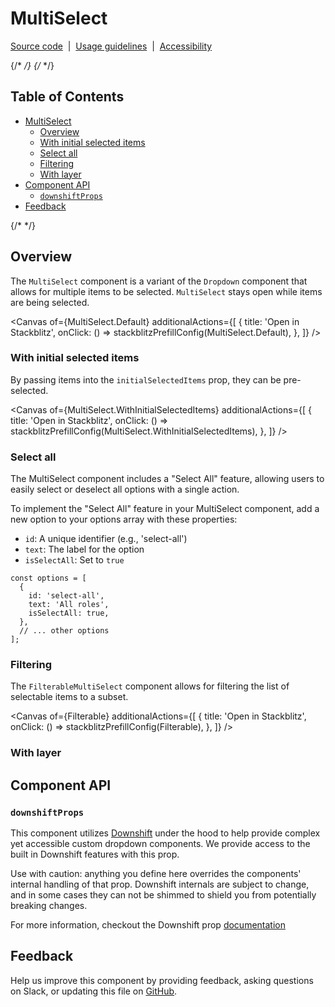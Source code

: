 

<Meta isTemplate />

# MultiSelect

[Source code](https://github.com/carbon-design-system/carbon/tree/main/packages/react/src/components/MultiSelect)
&nbsp;|&nbsp;
[Usage guidelines](https://www.carbondesignsystem.com/components/dropdown/usage#multiselect)
&nbsp;|&nbsp;
[Accessibility](https://www.carbondesignsystem.com/components/dropdown/accessibility)

{/* <!-- START doctoc generated TOC please keep comment here to allow auto update --> */}
{/* <!-- DON'T EDIT THIS SECTION, INSTEAD RE-RUN doctoc TO UPDATE --> */}

## Table of Contents

- [MultiSelect](#MultiSelect)
  - [Overview](#overview)
  - [With initial selected items](#with-initial-selected-items)
  - [Select all](#select-all)
  - [Filtering](#filtering)
  - [With layer](#with-layer)
- [Component API](#component-api)
  - [`downshiftProps`](#downshiftProps)
- [Feedback](#feedback)

{/* <!-- END doctoc generated TOC please keep comment here to allow auto update --> */}

## Overview

The `MultiSelect` component is a variant of the `Dropdown` component that allows
for multiple items to be selected. `MultiSelect` stays open while items are
being selected.

<Canvas
  of={MultiSelect.Default}
  additionalActions={[
    {
      title: 'Open in Stackblitz',
      onClick: () => stackblitzPrefillConfig(MultiSelect.Default),
    },
  ]}
/>

### With initial selected items

By passing items into the `initialSelectedItems` prop, they can be pre-selected.

<Canvas
  of={MultiSelect.WithInitialSelectedItems}
  additionalActions={[
    {
      title: 'Open in Stackblitz',
      onClick: () =>
        stackblitzPrefillConfig(MultiSelect.WithInitialSelectedItems),
    },
  ]}
/>

### Select all

The MultiSelect component includes a "Select All" feature, allowing users to
easily select or deselect all options with a single action.

To implement the "Select All" feature in your MultiSelect component, add a new
option to your options array with these properties:

- `id`: A unique identifier (e.g., 'select-all')
- `text`: The label for the option
- `isSelectAll`: Set to `true`

```
const options = [
  {
    id: 'select-all',
    text: 'All roles',
    isSelectAll: true,
  },
  // ... other options
];
```

### Filtering

The `FilterableMultiSelect` component allows for filtering the list of
selectable items to a subset.

<Canvas
  of={Filterable}
  additionalActions={[
    {
      title: 'Open in Stackblitz',
      onClick: () => stackblitzPrefillConfig(Filterable),
    },
  ]}
/>

### With layer

<Canvas of={MultiSelect.WithLayerMultiSelect} />

## Component API

### `downshiftProps`

This component utilizes [Downshift](https://www.downshift-js.com/) under the
hood to help provide complex yet accessible custom dropdown components. We
provide access to the built in Downshift features with this prop.

Use with caution: anything you define here overrides the components' internal
handling of that prop. Downshift internals are subject to change, and in some
cases they can not be shimmed to shield you from potentially breaking changes.

For more information, checkout the Downshift prop
[documentation](https://www.downshift-js.com/downshift#props-used-in-examples)

<ArgTypes />

## Feedback

Help us improve this component by providing feedback, asking questions on Slack,
or updating this file on
[GitHub](https://github.com/carbon-design-system/carbon/edit/main/packages/react/src/components/MultiSelect/MultiSelect.mdx).

